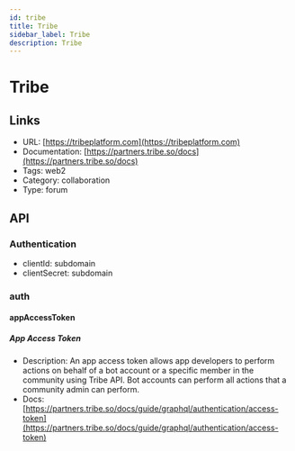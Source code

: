 ```yaml
---
id: tribe
title: Tribe
sidebar_label: Tribe
description: Tribe
---
```


# Tribe

## Links

* URL: [https://tribeplatform.com](https://tribeplatform.com)
* Documentation: [https://partners.tribe.so/docs](https://partners.tribe.so/docs)
* Tags: web2
* Category: collaboration
* Type: forum

## API

### Authentication

* clientId: subdomain
* clientSecret: subdomain

### auth

#### appAccessToken

##### App Access Token

* Description: An app access token allows app developers to perform actions on behalf of a bot account or a specific member in the community using Tribe API. Bot accounts can perform all actions that a community admin can perform.
* Docs: [https://partners.tribe.so/docs/guide/graphql/authentication/access-token](https://partners.tribe.so/docs/guide/graphql/authentication/access-token)

